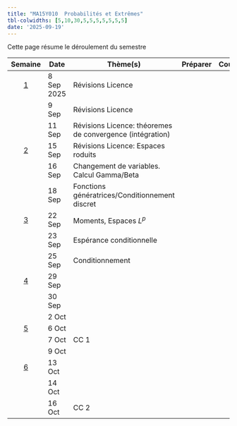 ```yaml
---
title: "MA15Y010  Probabilités et Extrêmes"
tbl-colwidths: [5,10,30,5,5,5,5,5,5,5]
date: '2025-09-19'
---
```


Cette page résume le déroulement du semestre


::: column-screen-inset-right
|   Semaine            | Date        | Thème(s)   |  Préparer  |        Cours   |   Exercices     |  Évaluation |                      
|:--------------------:|-------------|------------|:----------:|:--------------:|:---------------:|:-----------:|
|  [1](/weeks/week-1.html)  | 8 Sep 2025 |    Révisions Licence         |           |         |  [TD 1](/exercices/td1.qmd)                                                                                                                |                   |
|   | 9 Sep  |   Révisions Licence     |            |         |      [TD 1](/exercices/td1.qmd)           |                   |
|   | 11 Sep  | Révisions Licence: théoremes de convergence (intégration)  |            |         |                                                                                                          [TD 1](/exercices/td1.qmd)       |                   |
|  [2](/weeks/week-2.html)  | 15 Sep  |  Révisions Licence: Espaces roduits          |            |         |                                                                                                                 |                   |
|   | 16 Sep  | Changement de variables. Calcul Gamma/Beta           |            |         |                                                                                                                 |                   |
|   | 18 Sep  | Fonctions génératrices/Conditionnement discret  |            |         |   
|  [3](/weeks/week-3.html)  | 22 Sep  |  Moments, Espaces $L^p$      |            |         |                                                                                                                 |                   |
|   | 23 Sep  | Espérance conditionnelle           |            |         |                                                                                                                  |                   |
|   | 25 Sep  | Conditionnement  |            |         |  [TD 2](/exercices/td2.qmd)  [TD 2 supplément](/exercices/td2-supplement.qmd) | |
|  [4](/weeks/week-4.html)  | 29 Sep  |        |            |         |                                                                                                                 |                   |
|   | 30 Sep  |                |            |         |                                                                                                                 |                   |
|   | 2 Oct  |         |            |         |   
|  [5](/weeks/week-5.html)  | 6 Oct   |        |            |         |                                                                                                                 |                   |
|   | 7  Oct  | CC 1           |            |         |                                                                                                                 |                   |
|   | 9 Oct  |   |            |         |   
|  [6](/weeks/week-6.html)  | 13 Oct   |        |            |         |                                                                                                                 |                   |
|   | 14  Oct  |            |            |         |                                                                                                                 |                   |
|   | 16 Oct  |  CC 2  |            |         |
:::